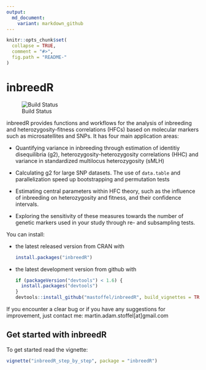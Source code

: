 ```yaml
---
output:
  md_document:
    variant: markdown_github
---
```


<!-- README.md is generated from README.Rmd. Please edit that file -->

```r
knitr::opts_chunk$set(
  collapse = TRUE,
  comment = "#>",
  fig.path = "README-"
)
```

# inbreedR

![Build Status](https://travis-ci.org/mastoffel/inbreedR.svg?branch=master)

inbreedR provides functions and workflows for the analysis of inbreeding and heterozygosity-fitness correlations (HFCs) based on molecular markers such as microsatellites and SNPs. It has four main application areas:

*   Quantifying variance in inbreeding through estimation of identitiy disequilibria (g2), heterozygosity-heterozygosity correlations (HHC) and variance in standardized multilocus heterozygosity (sMLH)

*   Calculating g2 for large SNP datasets. The use of `data.table` and parallelization speed up bootstrapping and permutation tests

*   Estimating central parameters within HFC theory, such as the influence of inbreeding on heterozygosity and fitness, and their confidence intervals.

*   Exploring the sensitivity of these measures towards the number of genetic markers used in your study through re- and subsampling tests.

You can install:

* the latest released version from CRAN with

    ```R
    install.packages("inbreedR")
    ```

* the latest development version from github with

    ```R
    if (packageVersion("devtools") < 1.6) {
      install.packages("devtools")
    }
    devtools::install_github("mastoffel/inbreedR", build_vignettes = TRUE)
    ```
   

If you encounter a clear bug or if you have any suggestions for improvement, just contact me: 
martin.adam.stoffel[at]gmail.com

## Get started with inbreedR

To get started read the vignette:  

```r
vignette("inbreedR_step_by_step", package = "inbreedR")
```


 
    




